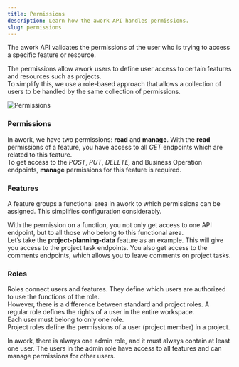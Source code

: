 ```yaml
---
title: Permissions
description: Learn how the awork API handles permissions.
slug: permissions
---
```


The awork API validates the permissions of the user who is trying to access a specific feature or resource.

The permissions allow awork users to define user access to certain features and resources such as projects.\
To simplify this, we use a role-based approach that allows a collection of users to be handled by the same collection of permissions.

<Frame caption="Permissions">
    <img src="/assets/api/permissions01.png" alt="Permissions" />
</Frame>

### Permissions

In awork, we have two permissions: **read** and **manage**. With the **read** permissions of a feature, you have access to all _GET_ endpoints which are related to this feature.\
To get access to the _POST_, _PUT_, _DELETE,_ and Business Operation endpoints, **manage** permissions for this feature is required.

### Features

A feature groups a functional area in awork to which permissions can be assigned. This simplifies configuration considerably.

With the permission on a function, you not only get access to one API endpoint, but to all those who belong to this functional area.\
Let’s take the **project-planning-data** feature as an example. This will give you access to the project task endpoints. You also get access to the comments endpoints, which allows you to leave comments on project tasks.

### Roles

Roles connect users and features. They define which users are authorized to use the functions of the role.\
However, there is a difference between standard and project roles. A regular role defines the rights of a user in the entire workspace.\
Each user must belong to only one role.\
Project roles define the permissions of a user (project member) in a project.

In awork, there is always one admin role, and it must always contain at least one user. The users in the admin role have access to all features and can manage permissions for other users.